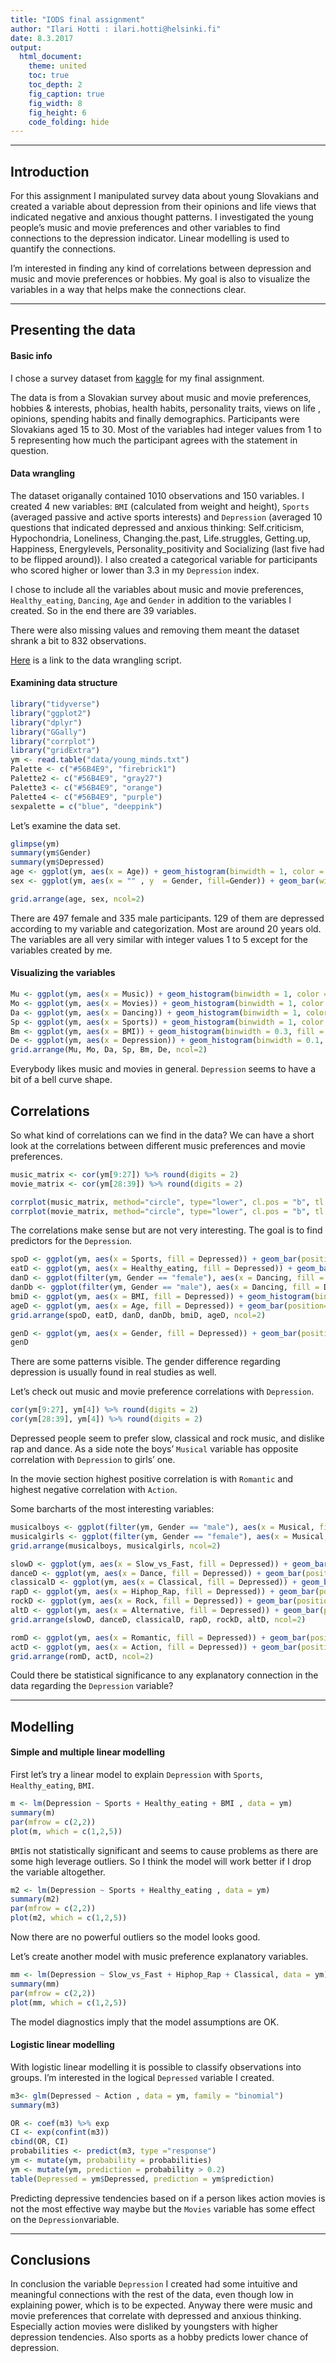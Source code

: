 ```yaml
---
title: "IODS final assignment"
author: "Ilari Hotti : ilari.hotti@helsinki.fi"
date: 8.3.2017
output:
  html_document:
    theme: united
    toc: true
    toc_depth: 2
    fig_caption: true
    fig_width: 8
    fig_height: 6
    code_folding: hide
---
```



***
## Introduction

For this assignment I manipulated survey data about young Slovakians and created a variable about depression from their opinions and life views that indicated negative and anxious thought patterns. I investigated the young people's music and movie preferences and other variables to find connections to the depression indicator. Linear modelling is used to quantify the connections.

I'm interested in finding any kind of correlations between depression and music and movie preferences or hobbies. My goal is also to visualize the variables in a way that helps make the connections clear.

***
## Presenting the data

#### Basic info
I chose a survey dataset from [kaggle](https://www.kaggle.com/miroslavsabo/young-people-survey) for my final assignment.

The data is from a Slovakian survey about music and movie preferences, hobbies & interests, phobias, health habits, personality traits, views on life , opinions, spending habits and finally demographics. Participants were Slovakians aged 15 to 30. Most of the variables had integer values from 1 to 5 representing how much the participant agrees with the statement in question.

#### Data wrangling
The dataset origanally contained 1010 observations and 150 variables. I created 4 new variables: `BMI` (calculated from weight and height), `Sports` (averaged passive and active sports interests) and `Depression` (averaged 10 questions that indicated depressed and anxious thinking: Self.criticism, Hypochondria, Loneliness, Changing.the.past, Life.struggles, Getting.up, Happiness, Energylevels, Personality_positivity and Socializing (last five had to be flipped around)). I also created a categorical variable for participants who scored higher or lower than 3.3 in my `Depression` index. 

I chose to include all the variables about music and movie preferences, `Healthy_eating`, `Dancing`, `Age` and `Gender` in addition to the variables I created. So in the end there are 39 variables.

There were also missing values and removing them meant the dataset shrank a bit to 832 observations.

[Here](https://github.com/ilarjod/IODS-final/blob/master/data/create_young_minds.R) is a link to the data wrangling script.

#### Examining data structure
```r
library("tidyverse")
library("ggplot2")
library("dplyr")
library("GGally")
library("corrplot")
library("gridExtra")
ym <- read.table("data/young_minds.txt")
Palette <- c("#56B4E9", "firebrick1")
Palette2 <- c("#56B4E9", "gray27")
Palette3 <- c("#56B4E9", "orange")
Palette4 <- c("#56B4E9", "purple")
sexpalette = c("blue", "deeppink")
```

Let's examine the data set. 

```r
glimpse(ym)
summary(ym$Gender)
summary(ym$Depressed)
age <- ggplot(ym, aes(x = Age)) + geom_histogram(binwidth = 1, color = "black", fill = "#56B4E9")
sex <- ggplot(ym, aes(x = "" , y  = Gender, fill=Gender)) + geom_bar(width = 1, stat = "identity") + coord_polar("y", start=0) + scale_fill_manual(values=sexpalette)

grid.arrange(age, sex, ncol=2)


```

There are 497 female and 335 male participants. 129 of them are depressed according to my variable and categorization. Most are around 20 years old. The variables are all very similar with integer values 1 to 5 except for the variables created by me.

#### Visualizing the variables

```r
Mu <- ggplot(ym, aes(x = Music)) + geom_histogram(binwidth = 1, color = "black", fill = "#56B4E9")
Mo <- ggplot(ym, aes(x = Movies)) + geom_histogram(binwidth = 1, color = "black", fill = "#56B4E9")
Da <- ggplot(ym, aes(x = Dancing)) + geom_histogram(binwidth = 1, color = "black", fill = "#56B4E9")
Sp <- ggplot(ym, aes(x = Sports)) + geom_histogram(binwidth = 1, color = "black", fill = "#56B4E9")
Bm <- ggplot(ym, aes(x = BMI)) + geom_histogram(binwidth = 0.3, fill = "firebrick1") + xlim(15, 40)
De <- ggplot(ym, aes(x = Depression)) + geom_histogram(binwidth = 0.1, fill = "darkblue")
grid.arrange(Mu, Mo, Da, Sp, Bm, De, ncol=2)
``` 

Everybody likes music and movies in general. `Depression` seems to have a bit of a bell curve shape.


## Correlations

So what kind of correlations can we find in the data? We can have a short look at the correlations between different music preferences and movie preferences.



```r
music_matrix <- cor(ym[9:27]) %>% round(digits = 2)
movie_matrix <- cor(ym[28:39]) %>% round(digits = 2)

corrplot(music_matrix, method="circle", type="lower", cl.pos = "b", tl.pos = "d", tl.cex = 0.8)
corrplot(movie_matrix, method="circle", type="lower", cl.pos = "b", tl.pos = "d", tl.cex = 0.8)
```

The correlations make sense but are not very interesting. The goal is to find predictors for the `Depression`.

```r
spoD <- ggplot(ym, aes(x = Sports, fill = Depressed)) + geom_bar(position="fill") + scale_fill_manual(values=Palette)
eatD <- ggplot(ym, aes(x = Healthy_eating, fill = Depressed)) + geom_bar(position="fill") + scale_fill_manual(values=Palette)
danD <- ggplot(filter(ym, Gender == "female"), aes(x = Dancing, fill = Depressed)) + geom_bar(position="fill") + scale_fill_manual(values=Palette) +xlab("Dancing(girls)")
danDb <- ggplot(filter(ym, Gender == "male"), aes(x = Dancing, fill = Depressed)) + geom_bar(position="fill") + scale_fill_manual(values=Palette) +xlab("Dancing(boys)")
bmiD <- ggplot(ym, aes(x = BMI, fill = Depressed)) + geom_histogram(binwidth = 0.5 , position="fill") + scale_fill_manual(values=Palette)+xlim(15,40)
ageD <- ggplot(ym, aes(x = Age, fill = Depressed)) + geom_bar(position="fill") + scale_fill_manual(values=Palette)
grid.arrange(spoD, eatD, danD, danDb, bmiD, ageD, ncol=2)
```

```r
genD <- ggplot(ym, aes(x = Gender, fill = Depressed)) + geom_bar(position="fill") + scale_fill_manual(values=Palette)
genD
```

There are some patterns visible. The gender difference regarding depression is usually found in real studies as well.

Let's check out music and movie preference correlations with `Depression`.

```r
cor(ym[9:27], ym[4]) %>% round(digits = 2)
cor(ym[28:39], ym[4]) %>% round(digits = 2)
```

Depressed people seem to prefer slow, classical and rock music, and dislike rap and dance. As a side note the boys' `Musical` variable has opposite correlation with `Depression` to girls' one.

In the movie section highest positive correlation is with `Romantic` and highest negative correlation with `Action`. 

Some barcharts of the most interesting variables:

```r
musicalboys <- ggplot(filter(ym, Gender == "male"), aes(x = Musical, fill = Depressed)) + geom_bar(position="fill") + scale_fill_manual(values=Palette4) + xlab("Musical(boys)") 
musicalgirls <- ggplot(filter(ym, Gender == "female"), aes(x = Musical, fill = Depressed)) + geom_bar(position="fill") + scale_fill_manual(values=Palette4) + xlab("Musical(girls)")
grid.arrange(musicalboys, musicalgirls, ncol=2)

```



```r
slowD <- ggplot(ym, aes(x = Slow_vs_Fast, fill = Depressed)) + geom_bar(position="fill") + scale_fill_manual(values=Palette2)
danceD <- ggplot(ym, aes(x = Dance, fill = Depressed)) + geom_bar(position="fill") + scale_fill_manual(values=Palette2)
classicalD <- ggplot(ym, aes(x = Classical, fill = Depressed)) + geom_bar(position="fill") + scale_fill_manual(values=Palette2)
rapD <- ggplot(ym, aes(x = Hiphop_Rap, fill = Depressed)) + geom_bar(position="fill") + scale_fill_manual(values=Palette2)
rockD <- ggplot(ym, aes(x = Rock, fill = Depressed)) + geom_bar(position="fill") + scale_fill_manual(values=Palette2)
altD <- ggplot(ym, aes(x = Alternative, fill = Depressed)) + geom_bar(position="fill") + scale_fill_manual(values=Palette2)
grid.arrange(slowD, danceD, classicalD, rapD, rockD, altD, ncol=2)
```
```r
romD <- ggplot(ym, aes(x = Romantic, fill = Depressed)) + geom_bar(position="fill") + scale_fill_manual(values=Palette3)
actD <- ggplot(ym, aes(x = Action, fill = Depressed)) + geom_bar(position="fill") + scale_fill_manual(values=Palette3)
grid.arrange(romD, actD, ncol=2)
```



Could there be statistical significance to any explanatory connection in the data regarding the `Depression` variable?

*** 
## Modelling

#### Simple and multiple linear modelling

First let's try a linear model to explain `Depression` with `Sports`, `Healthy_eating`, `BMI`. 
```r
m <- lm(Depression ~ Sports + Healthy_eating + BMI , data = ym)
summary(m)
par(mfrow = c(2,2))
plot(m, which = c(1,2,5)) 
```

`BMI`is not statistically significant and seems to cause problems as there are some high leverage outliers. So I think the model will work better if I drop the variable altogether. 

```r
m2 <- lm(Depression ~ Sports + Healthy_eating , data = ym)
summary(m2)
par(mfrow = c(2,2))
plot(m2, which = c(1,2,5)) 
```

Now there are no powerful outliers so the model looks good. 



Let's create another model with music preference explanatory variables.

```r
mm <- lm(Depression ~ Slow_vs_Fast + Hiphop_Rap + Classical, data = ym)
summary(mm)
par(mfrow = c(2,2))
plot(mm, which = c(1,2,5)) 
```

The model diagnostics imply that the model assumptions are OK.


#### Logistic linear modelling

With logistic linear modelling it is possible to classify observations into groups. I'm interested in the logical `Depressed` variable I created.

```r
m3<- glm(Depressed ~ Action , data = ym, family = "binomial")
summary(m3)
```

```r
OR <- coef(m3) %>% exp
CI <- exp(confint(m3))
cbind(OR, CI)
probabilities <- predict(m3, type ="response")
ym <- mutate(ym, probability = probabilities)
ym <- mutate(ym, prediction = probability > 0.2)
table(Depressed = ym$Depressed, prediction = ym$prediction)
```


Predicting depressive tendencies based on if a person likes action movies is not the most effective way maybe but the `Movies` variable has some effect on the `Depression`variable.

***
## Conclusions

In conclusion the variable `Depression` I created had some intuitive and meaningful connections with the rest of the data, even though low in explaining power, which is to be expected. Anyway there were music and movie preferences that correlate with depressed and anxious thinking. Especially action movies were disliked by youngsters with higher depression tendencies. Also sports as a hobby predicts lower chance of depression.
